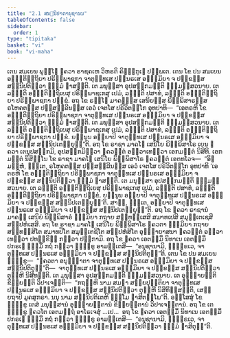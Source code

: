 ```yaml
---
title: "2.1 ສນ຺ນິປາຕານຸຊານນ"
tableOfContents: false
sidebar:
  order: 1
type: "tipitaka"
basket: "vi"
book: "vi-maha"
---
```



<DynamicBreadcrumb />

<Division number="132" book="vi-maha">

<Paragraph number="580" book="vi-maha">
ເຕນ ສມເຍນ ພຸທ຺ໂຘ ຠຄວາ ຣາຊຄເຫ ວິຫຣຕິ ຄິຊ຺ຌກູເຏ ປພ຺ພເຕ. ເຕນ ໂຂ ປນ ສມເຍນ ອຎ຺ຎຕິຕ຺ຖິຍາ ປຣິພ຺ພາຊກາ ຈາຕຸທ຺ທເສ ປນ຺ນຣເສ ອຏ຺ຐມິຍາ ຈ ປກ຺ຂສ຺ສ ສນ຺ນິປຕິຕ຺ວາ ຘມ຺ມໍ ຠາສນ຺ຕິ. ເຕ ມນຸສ຺ສາ ອຸປສງ຺ກມນ຺ຕິ ຘມ຺ມສ຺ສວນາຍ. ເຕ ລຠນ຺ຕິ ອຎ຺ຎຕິຕ຺ຖິເຍສຸ ປຣິພ຺ພາຊເກສຸ ເປມໍ, ລຠນ຺ຕິ ປສາທໍ, ລຠນ຺ຕິ ອຎ຺ຎຕິຕ຺ຖິຍາ ປຣິພ຺ພາຊກາ ປກ຺ຂໍ. ອຖ ໂຂ ຣຎ຺ໂຎ ມາຄຘສ຺ສ ເສນິຍສ຺ສ ພິມ຺ພິສາຣສ຺ສ ຣໂຫຄຕສ຺ສ ປຏິສລ຺ລີນສ຺ສ ເອວໍ ເຈຕໂສ ປຣິວິຕກ຺ໂກ ອຸທປາທິ—  “ເອຕຣຫິ ໂຂ ອຎ຺ຎຕິຕ຺ຖິຍາ ປຣິພ຺ພາຊກາ ຈາຕຸທ຺ທເສ ປນ຺ນຣເສ ອຏ຺ຐມິຍາ ຈ ປກ຺ຂສ຺ສ ສນ຺ນິປຕິຕ຺ວາ ຘມ຺ມໍ ຠາສນ຺ຕິ. ເຕ ມນຸສ຺ສາ ອຸປສງ຺ກມນ຺ຕິ ຘມ຺ມສ຺ສວນາຍ. ເຕ ລຠນ຺ຕິ ອຎ຺ຎຕິຕ຺ຖິເຍສຸ ປຣິພ຺ພາຊເກສຸ ເປມໍ, ລຠນ຺ຕິ ປສາທໍ, ລຠນ຺ຕິ ອຎ຺ຎຕິຕ຺ຖິຍາ ປຣິພ຺ພາຊກາ ປກ຺ຂໍ. ຍນ຺ນູນ ອຍ຺ຍາປິ ຈາຕຸທ຺ທເສ ປນ຺ນຣເສ ອຏ຺ຐມິຍາ ຈ ປກ຺ຂສ຺ສ ສນ຺ນິປເຕຍ຺ຍຸນ຺”ຕິ.
</Paragraph>

<Paragraph number="581" book="vi-maha">
ອຖ ໂຂ ຣາຊາ ມາຄໂຘ ເສນິໂຍ ພິມ຺ພິສາໂຣ ເຍນ ຠຄວາ ເຕນຸປສງ຺ກມິ, ອຸປສງ຺ກມິຕ຺ວາ ຠຄວນ຺ຕໍ ອຠິວາເທຕ຺ວາ ເອກມນ຺ຕໍ ນິສີທິ. ເອກມນ຺ຕໍ ນິສິນ຺ໂນ ໂຂ ຣາຊາ ມາຄໂຘ ເສນິໂຍ ພິມ຺ພິສາໂຣ ຠຄວນ຺ຕໍ ເອຕທໂວຈ—  “ອິຘ ມຍ຺ຫໍ, ຠນ຺ເຕ, ຣໂຫຄຕສ຺ສ ປຏິສລ຺ລີນສ຺ສ ເອວໍ ເຈຕໂສ ປຣິວິຕກ຺ໂກ ອຸທປາທິ ‘ເອຕຣຫິ ໂຂ ອຎ຺ຎຕິຕ຺ຖິຍາ ປຣິພ຺ພາຊກາ ຈາຕຸທ຺ທເສ ປນ຺ນຣເສ ອຏ຺ຐມິຍາ ຈ ປກ຺ຂສ຺ສ ສນ຺ນິປຕິຕ຺ວາ ຘມ຺ມໍ ຠາສນ຺ຕິ. ເຕ ມນຸສ຺ສາ ອຸປສງ຺ກມນ຺ຕິ ຘມ຺ມສ຺ສວນາຍ. ເຕ ລຠນ຺ຕິ ອຎ຺ຎຕິຕ຺ຖິເຍສຸ ປຣິພ຺ພາຊເກສຸ ເປມໍ, ລຠນ຺ຕິ ປສາທໍ, ລຠນ຺ຕິ ອຎ຺ຎຕິຕ຺ຖິຍາ ປຣິພ຺ພາຊກາ ປກ຺ຂໍ. ຍນ຺ນູນ ອຍ຺ຍາປິ ຈາຕຸທ຺ທເສ ປນ຺ນຣເສ ອຏ຺ຐມິຍາ ຈ ປກ຺ຂສ຺ສ ສນ຺ນິປເຕຍ຺ຍຸນ຺’ຕິ. ສາຘຸ, ຠນ຺ເຕ, ອຍ຺ຍາປິ ຈາຕຸທ຺ທເສ ປນ຺ນຣເສ ອຏ຺ຐມິຍາ ຈ ປກ຺ຂສ຺ສ ສນ຺ນິປເຕຍ຺ຍຸນ຺”ຕິ. ອຖ ໂຂ ຠຄວາ ຣາຊານໍ ມາຄຘໍ ເສນິຍໍ ພິມ຺ພິສາຣໍ ຘມ຺ມິຍາ ກຖາຍ ສນ຺ທສ຺ເສສິ ສມາທເປສິ ສມຸຕ຺ເຕເຊສິ ສມ຺ປຫໍເສສິ. ອຖ ໂຂ ຣາຊາ ມາຄໂຘ ເສນິໂຍ ພິມ຺ພິສາໂຣ ຠຄວຕາ ຘມ຺ມິຍາ ກຖາຍ ສນ຺ທສ຺ສິໂຕ ສມາທປິໂຕ ສມຸຕ຺ເຕຊິໂຕ ສມ຺ປຫໍສິໂຕ ອຸຏ຺ຐາຍາສນາ ຠຄວນ຺ຕໍ ອຠິວາເທຕ຺ວາ ປທກ຺ຂິຓໍ ກຕ຺ວາ ປກ຺ກາມິ. ອຖ ໂຂ ຠຄວາ ເອຕສ຺ມິໍ ນິທາເນ ເອຕສ຺ມິໍ ປກຣເຓ ຘມ຺ມິໍ ກຖໍ ກຕ຺ວາ ຠິກ຺ຂູ ອາມນ຺ເຕສິ—  “ອນຸຊານາມິ, ຠິກ຺ຂເວ, ຈາຕຸທ຺ທເສ ປນ຺ນຣເສ ອຏ຺ຐມິຍາ ຈ ປກ຺ຂສ຺ສ ສນ຺ນິປຕິຕຸນ຺”ຕິ.
</Paragraph>

<Paragraph number="582" book="vi-maha">
ເຕນ ໂຂ ປນ ສມເຍນ ຠິກ຺ຂູ—  “ຠຄວຕາ ອນຸຎ຺ຎາຕາ ຈາຕຸທ຺ທເສ ປນ຺ນຣເສ ອຏ຺ຐມິຍາ ຈ ປກ຺ຂສ຺ສ ສນ຺ນິປຕິຕຸນ຺”ຕິ—  ຈາຕຸທ຺ທເສ ປນ຺ນຣເສ ອຏ຺ຐມິຍາ ຈ ປກ຺ຂສ຺ສ ສນ຺ນິປຕິຕ຺ວາ ຕຸຓ຺ຫີ ນິສີທນ຺ຕິ. ເຕ ມນຸສ຺ສາ ອຸປສງ຺ກມນ຺ຕິ ຘມ຺ມສ຺ສວນາຍ. ເຕ ອຸຊ຺ຌາຍນ຺ຕິ ຂິຍ຺ຍນ຺ຕິ ວິປາເຈນ຺ຕິ—  “ກຖຎ຺ຫິ ນາມ ສມຓາ ສກ຺ຍປຸຕ຺ຕິຍາ ຈາຕຸທ຺ທເສ ປນ຺ນຣເສ ອຏ຺ຐມິຍາ ຈ ປກ຺ຂສ຺ສ ສນ຺ນິປຕິຕ຺ວາ ຕຸຓ຺ຫີ ນິສີທິສ຺ສນ຺ຕິ, ເສຍ຺ຍຖາປິ ມູຄສູກຣາ. ນນຸ ນາມ ສນ຺ນິປຕິເຕຫິ ຘມ຺ໂມ ຠາສິຕພ຺ໂພ”ຕິ. ອສ຺ໂສສຸໍ ໂຂ ຠິກ຺ຂູ ເຕສໍ ມນຸສ຺ສານໍ ອຸຊ຺ຌາຍນ຺ຕານໍ ຂິຍ຺ຍນ຺ຕານໍ ວິປາເຈນ຺ຕານໍ. ອຖ ໂຂ ເຕ ຠິກ຺ຂູ ຠຄວໂຕ ເອຕມຕ຺ຖໍ ອາໂຣເຈສຸໍ …ເປ…  ອຖ ໂຂ ຠຄວາ ເອຕສ຺ມິໍ ນິທາເນ ເອຕສ຺ມິໍ ປກຣເຓ ຘມ຺ມິໍ ກຖໍ ກຕ຺ວາ ຠິກ຺ຂູ ອາມນ຺ເຕສິ—  “ອນຸຊານາມິ, ຠິກ຺ຂເວ, ຈາຕຸທ຺ທເສ ປນ຺ນຣເສ ອຏ຺ຐມິຍາ ຈ ປກ຺ຂສ຺ສ ສນ຺ນິປຕິຕ຺ວາ ຘມ຺ມໍ ຠາສິຕຸນ຺”ຕິ.
</Paragraph>
</Division>